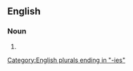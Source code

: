 ==English==

===Noun===
{{head|en|noun plural form}}

# {{plural of|housefly|lang=en}}

[[Category:English plurals ending in "-ies"]]
